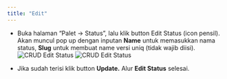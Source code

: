 ```yaml
---
title: "Edit"
---
```


- Buka halaman “Palet -> Status”, lalu klik button Edit Status (icon pensil). Akan muncul pop up dengan inputan **Name** untuk memasukkan nama status, **Slug** untuk membuat name versi uniq (tidak wajib diisi).
  ![CRUD Edit Status](/image/storage/crud-status/edit/a-1.png "CRUD Edit Status")
  ![CRUD Edit Status](/image/storage/crud-status/edit/a-2.png "CRUD Edit Status")

- Jika sudah terisi klik button **Update.** Alur **Edit Status** selesai.
